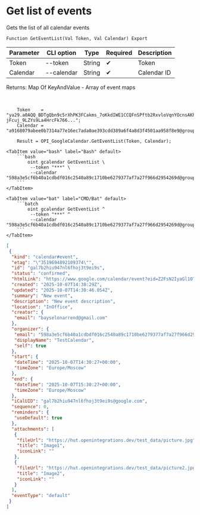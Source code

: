 ﻿---
sidebar_position: 2
description: Get list of events and other functions to work with Google Calendar in the Open Integration Package, a free open-source integration library for 1C:Enterprise 8, OneScript and CLI
keywords: [1C, 1С, 1С:Enterprise, 1С:Enterprise 8.3, API, Integration, Services, Exchange, OneScript, CLI, Google Calendar]
---


# Get list of events
 Gets the list of all calendar events



`Function GetEventList(Val Token, Val Calendar) Export`

  | Parameter | CLI option | Type | Required | Description |
  |-|-|-|-|-|
  | Token | --token | String | &#x2714; | Token |
  | Calendar | --calendar | String | &#x2714; | Calendar ID |

  
  Returns:  Map Of KeyAndValue - Array of event maps

<br/>



```bsl title="1C:Enterprise/OneScript code example"
    Token    = "ya29.a0AQQ_BDTgQbn9c5rXhPK3FCakms_7oKkdIWE1CCQFnSPftb2RxvloVqnYOcnsAKhXrD0Gq8Tz2Kgn5IBXG5E25uksZfvvTtXob-jFcuj_9LZYs9La4HrcFk766...";
    Calendar = "a9168079abee0b7314a77e16ec7ada0ae393cdd389a6f4a8d3f4501aa958f8e9@group.calendar.google.com";

    Result = OPI_GoogleCalendar.GetEventList(Token, Calendar);
```
 

 <Tabs>
  
    <TabItem value="bash" label="Bash" default>
        ```bash
            oint gcalendar GetEventList \
             --token "***" \
             --calendar "598a3e5cf6b40a1cdbdf016c2540a89c1710be6279377af7a27f966d2954269d@group.calendar.google.com"
        ```
    </TabItem>
  
    <TabItem value="bat" label="CMD/Bat" default>
        ```batch
            oint gcalendar GetEventList ^
             --token "***" ^
             --calendar "598a3e5cf6b40a1cdbdf016c2540a89c1710be6279377af7a27f966d2954269d@group.calendar.google.com"
        ```
    </TabItem>
</Tabs>


```json title="Result"
[
 {
  "kind": "calendar#event",
  "etag": "\"3519694892109374\"",
  "id": "gal7b2hiu947nl6fhoj3t9ei9s",
  "status": "confirmed",
  "htmlLink": "https://www.google.com/calendar/event?eid=Z2FsN2IyaGl1OTQ3bmw2ZmhvajN0OWVpOXMgNTk4YTNlNWNmNmI0MGExY2RiZGYwMTZjMjU0MGE4OWMxNzEwYmU2Mjc5Mzc3YWY3YTI3Zjk2NmQyOTU0MjY5ZEBn",
  "created": "2025-10-07T14:30:29Z",
  "updated": "2025-10-07T14:30:46.054Z",
  "summary": "New event",
  "description": "New event description",
  "location": "InOffice",
  "creator": {
   "email": "bayselonarrend@gmail.com"
  },
  "organizer": {
   "email": "598a3e5cf6b40a1cdbdf016c2540a89c1710be6279377af7a27f966d2954269d@group.calendar.google.com",
   "displayName": "TestCalendar",
   "self": true
  },
  "start": {
   "dateTime": "2025-10-07T14:30:27+00:00",
   "timeZone": "Europe/Moscow"
  },
  "end": {
   "dateTime": "2025-10-07T15:30:27+00:00",
   "timeZone": "Europe/Moscow"
  },
  "iCalUID": "gal7b2hiu947nl6fhoj3t9ei9s@google.com",
  "sequence": 0,
  "reminders": {
   "useDefault": true
  },
  "attachments": [
   {
    "fileUrl": "https://hut.openintegrations.dev/test_data/picture.jpg",
    "title": "Image1",
    "iconLink": ""
   },
   {
    "fileUrl": "https://hut.openintegrations.dev/test_data/picture2.jpg",
    "title": "Image2",
    "iconLink": ""
   }
  ],
  "eventType": "default"
 }
]
```
